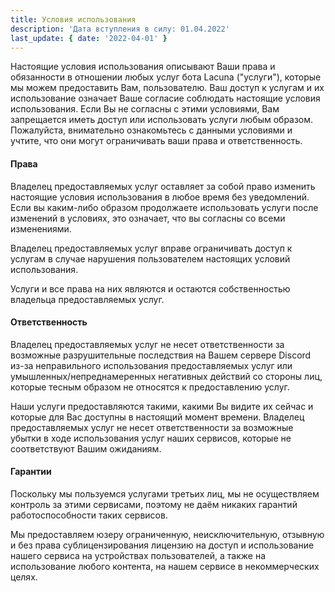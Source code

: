 ```yaml
---
title: Условия использования
description: 'Дата вступления в силу: 01.04.2022'
last_update: { date: '2022-04-01' }
---
```


Настоящие условия использования описывают Ваши права и обязанности в отношении любых услуг бота Lacuna ("услуги"), которые мы можем предоставить Вам, пользователю. Ваш доступ к услугам и их использование означает Ваше согласие соблюдать настоящие условия использования. Если Вы не согласны с этими условиями, Вам запрещается иметь доступ или использовать услуги любым образом. Пожалуйста, внимательно ознакомьтесь с данными условиями и учтите, что они могут ограничивать ваши права и ответственность.

#### Права

Владелец предоставляемых услуг оставляет за собой право изменить настоящие условия использования в любое время без уведомлений. Если вы каким-либо образом продолжаете использовать услуги после изменений в условиях, это означает, что вы согласны со всеми изменениями.

Владелец предоставляемых услуг вправе ограничивать доступ к услугам в случае нарушения пользователем настоящих условий использования.

Услуги и все права на них являются и остаются собственностью владельца предоставляемых услуг.

#### Ответственность

Владелец предоставляемых услуг не несет ответственности за возможные разрушительные последствия на Вашем сервере Discord из-за неправильного использования предоставляемых услуг или умышленных/непреднамеренных негативных действий со стороны лиц, которые тесным образом не относятся к предоставлению услуг.

Наши услуги предоставляются такими, какими Вы видите их сейчас и которые для Вас доступны в настоящий момент времени. Владелец предоставляемых услуг не несет ответственности за возможные убытки в ходе использования услуг наших сервисов, которые не соответствуют Вашим ожиданиям.

#### Гарантии

Поскольку мы пользуемся услугами третьих лиц, мы не осуществляем контроль за этими сервисами, поэтому не даём никаких гарантий работоспособности таких сервисов.

Мы предоставляем юзеру ограниченную, неисключительную, отзывную и без права сублицензирования лицензию на доступ и использование нашего сервиса на устройствах пользователей, а также на использование любого контента, на нашем сервисе в некоммерческих целях.
